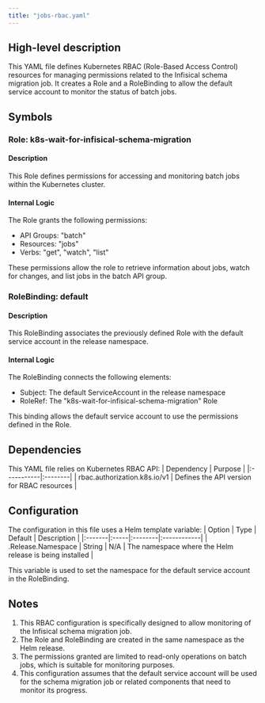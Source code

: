```yaml
---
title: "jobs-rbac.yaml"
---
```


## High-level description
This YAML file defines Kubernetes RBAC (Role-Based Access Control) resources for managing permissions related to the Infisical schema migration job. It creates a Role and a RoleBinding to allow the default service account to monitor the status of batch jobs.

## Symbols

### Role: k8s-wait-for-infisical-schema-migration
#### Description
This Role defines permissions for accessing and monitoring batch jobs within the Kubernetes cluster.

#### Internal Logic
The Role grants the following permissions:
- API Groups: "batch"
- Resources: "jobs"
- Verbs: "get", "watch", "list"

These permissions allow the role to retrieve information about jobs, watch for changes, and list jobs in the batch API group.

### RoleBinding: default
#### Description
This RoleBinding associates the previously defined Role with the default service account in the release namespace.

#### Internal Logic
The RoleBinding connects the following elements:
- Subject: The default ServiceAccount in the release namespace
- RoleRef: The "k8s-wait-for-infisical-schema-migration" Role

This binding allows the default service account to use the permissions defined in the Role.

## Dependencies
This YAML file relies on Kubernetes RBAC API:
| Dependency | Purpose |
|:-----------|:--------|
| rbac.authorization.k8s.io/v1 | Defines the API version for RBAC resources |

## Configuration
The configuration in this file uses a Helm template variable:
| Option | Type | Default | Description |
|:-------|:-----|:--------|:------------|
| .Release.Namespace | String | N/A | The namespace where the Helm release is being installed |

This variable is used to set the namespace for the default service account in the RoleBinding.

## Notes
1. This RBAC configuration is specifically designed to allow monitoring of the Infisical schema migration job.
2. The Role and RoleBinding are created in the same namespace as the Helm release.
3. The permissions granted are limited to read-only operations on batch jobs, which is suitable for monitoring purposes.
4. This configuration assumes that the default service account will be used for the schema migration job or related components that need to monitor its progress.